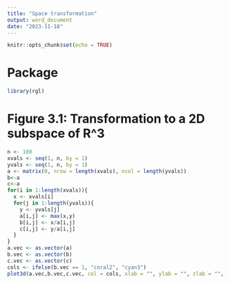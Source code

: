---
title: "Space transformation"
output: word_document
date: "2023-11-18"
---

```{r setup, include=FALSE}
knitr::opts_chunk$set(echo = TRUE)
```

# Package
```{r}
library(rgl)
```

# Figure 3.1: Transformation to a 2D subspace of R^3
```{r}
n <- 100
xvals <- seq(1, n, by = 1)
yvals <- seq(1, n, by = 1)
a <- matrix(0, nrow = length(xvals), ncol = length(yvals))
b<-a
c<-a
for(i in 1:length(xvals)){
  x <- xvals[i]
  for(j in 1:length(yvals)){
    y <- yvals[j]
    a[i,j] <- max(x,y)
    b[i,j] <- x/a[i,j]
    c[i,j] <- y/a[i,j]
  }
}
a.vec <- as.vector(a)
b.vec <- as.vector(b)
c.vec <- as.vector(c)
cols <- ifelse(b.vec == 1, "coral2", "cyan3")
plot3d(a.vec,b.vec,c.vec, col = cols, xlab = "", ylab = "", zlab = "", pch = 19)
```